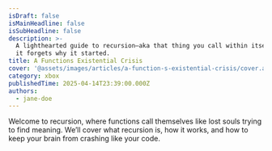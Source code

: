 ```yaml
---
isDraft: false
isMainHeadline: false
isSubHeadline: false
description: >-
  A lighthearted guide to recursion—aka that thing you call within itself until
  it forgets why it started.
title: A Functions Existential Crisis
cover: '@assets/images/articles/a-function-s-existential-crisis/cover.avif'
category: xbox
publishedTime: 2025-04-14T23:39:00.000Z
authors:
  - jane-doe
---
```

Welcome to recursion, where functions call themselves like lost souls trying to find meaning. We’ll cover what recursion is, how it works, and how to keep your brain from crashing like your code.
